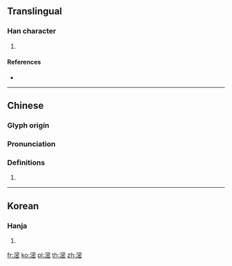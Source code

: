 {{character info/new}}
==Translingual==

===Han character===
{{Han char|rn=85|rad=水|as=11|sn=14|four=33173|canj=EJPU,XEJPU}}

# {{defn|Han|sort=水11}}

====References====
* {{Han ref|kx=0644.040|dkj=18085|dj=1051.170|hdz=31731.040|uh=6EF5|ud=28405|bh=E26D|bd=57965}}

----

==Chinese==
{{zh-forms}}

===Glyph origin===
{{Han etym}}

===Pronunciation===
{{zh-pron
|m=mì
|c=mat6
|mn=
|mc=y
|oc=y
|cat=
}}

===Definitions===
{{zh-hanzi}}

# {{rfdef|zh}}

----

==Korean==

===Hanja===
{{ko-hanja|hangeul=밀|eumhun=|rv=mil|mr=mil|y=mil}}

# {{defn|lang=ko|sort=水11}}

[[fr:滵]]
[[ko:滵]]
[[pl:滵]]
[[th:滵]]
[[zh:滵]]